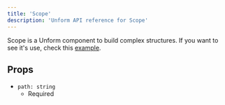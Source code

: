 ```yaml
---
title: 'Scope'
description: 'Unform API reference for Scope'
---
```


Scope is a Unform component to build complex structures.
If you want to see it's use, check this [example](/guides/complex-structures).

## Props

- `path: string`
  - Required
